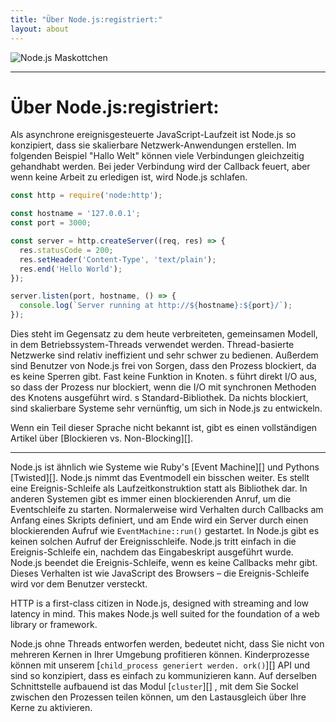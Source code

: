 ```yaml
---
title: "Über Node.js:registriert:"
layout: about
---
```


<div className="my-4 flex items-center justify-center">
  <img alt="Node.js Maskottchen" src="/static/images/node-mascot.svg" className="w-[100px]" />
</div>

***

# Über Node.js:registriert:

Als asynchrone ereignisgesteuerte JavaScript-Laufzeit ist Node.js so konzipiert, dass sie
skalierbare Netzwerk-Anwendungen erstellen. Im folgenden Beispiel "Hallo Welt" können viele
Verbindungen gleichzeitig gehandhabt werden. Bei jeder Verbindung wird der Callback
feuert, aber wenn keine Arbeit zu erledigen ist, wird Node.js schlafen.

```js
const http = require('node:http');

const hostname = '127.0.0.1';
const port = 3000;

const server = http.createServer((req, res) => {
  res.statusCode = 200;
  res.setHeader('Content-Type', 'text/plain');
  res.end('Hello World');
});

server.listen(port, hostname, () => {
  console.log(`Server running at http://${hostname}:${port}/`);
});
```

Dies steht im Gegensatz zu dem heute verbreiteten, gemeinsamen Modell, in dem Betriebssystem-Threads
verwendet werden. Thread-basierte Netzwerke sind relativ ineffizient und sehr
schwer zu bedienen. Außerdem sind Benutzer von Node.js frei von Sorgen, dass
den Prozess blockiert, da es keine Sperren gibt. Fast keine Funktion in
Knoten. s führt direkt I/O aus, so dass der Prozess nur blockiert, wenn die I/O mit
synchronen Methoden des Knotens ausgeführt wird. s Standard-Bibliothek. Da nichts blockiert, sind skalierbare Systeme sehr
vernünftig, um sich in Node.js zu entwickeln.

Wenn ein Teil dieser Sprache nicht bekannt ist, gibt es einen vollständigen Artikel über
\[Blockieren vs. Non-Blocking]\[].

***

Node.js ist ähnlich wie Systeme wie Ruby's
\[Event Machine]\[] und Pythons \[Twisted]\[]. Node.js nimmt das Eventmodell ein bisschen
weiter. Es stellt eine Ereignis-Schleife als Laufzeitkonstruktion statt als Bibliothek dar. In anderen Systemen gibt es
immer einen blockierenden Anruf, um die Eventschleife zu starten.
Normalerweise wird Verhalten durch Callbacks am Anfang eines Skripts definiert, und
am Ende wird ein Server durch einen blockierenden Aufruf wie `EventMachine::run()` gestartet.
In Node.js gibt es keinen solchen Aufruf der Ereignisschleife. Node.js tritt einfach in die Ereignis-Schleife ein, nachdem das Eingabeskript ausgeführt wurde. Node.js
beendet die Ereignis-Schleife, wenn es keine Callbacks mehr gibt. Dieses Verhalten
ist wie JavaScript des Browsers – die Ereignis-Schleife wird vor dem Benutzer versteckt.

HTTP is a first-class citizen in Node.js, designed with streaming and low
latency in mind. This makes Node.js well suited for the foundation of a web
library or framework.

Node.js ohne Threads entworfen werden, bedeutet nicht, dass Sie nicht
von mehreren Kernen in Ihrer Umgebung profitieren können. Kinderprozesse können
mit unserem \[`child_process generiert werden. ork()`]\[] API und sind so konzipiert, dass es einfach zu
kommunizieren kann. Auf derselben Schnittstelle aufbauend ist das Modul \[`cluster`]\[]
, mit dem Sie Sockel zwischen den Prozessen teilen können, um den Lastausgleich
über Ihre Kerne zu aktivieren.

[blockieren vs. nicht blockieren]: /learn/asynchronous-work/overview-of-blocking-vs-non-blocking

[`child_process.fork()`]: https://nodejs.org/api/child_process.html

["Cluster"]: https://nodejs.org/api/cluster.html

[Ereignis-Maschine]: https://github.com/eventmachine/eventmachine

[verdreht]: https://twistedmatrix.com/trac/
